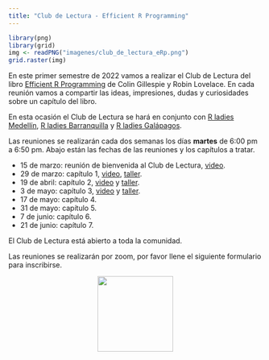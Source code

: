 ```yaml
---
title: "Club de Lectura - Efficient R Programming"
---
```


```r
library(png)
library(grid)
img <- readPNG("imagenes/club_de_lectura_eRp.png")
grid.raster(img)
```

En este primer semestre de 2022 vamos a realizar el Club de Lectura del libro [Efficient R Programming](https://bookdown.org/csgillespie/efficientR/) de Colin Gillespie y Robin Lovelace. En cada reunión vamos a compartir las ideas, impresiones, dudas y curiosidades sobre un capítulo del libro.

En esta ocasión el Club de Lectura se hará en conjunto con [R ladies Medellín](https://www.meetup.com/es/rladies-medellin/), [R ladies Barranquilla](https://www.meetup.com/es/rladies-barranquilla/) y [R ladies Galápagos](https://www.meetup.com/es/rladies-galapagos-islands/).

Las reuniones se realizarán cada dos semanas los días __martes__ de 6:00 pm a 6:50 pm. Abajo están las fechas de las reuniones y los capítulos a tratar.

- 15 de marzo: reunión de bienvenida al Club de Lectura, [video](https://youtu.be/vcloeyjtJhg).
- 29 de marzo: capítulo 1, [video](https://youtu.be/zO1OwqvSHkM), [taller](https://rpubs.com/fhernanb/883010).
- 19 de abril: capítulo 2, [video](https://youtu.be/PvsTVa8XjJg) y [taller](https://github.com/RLadiesMedellin/ClubLectura_EfficientRProgramming/blob/main/Ejercicios%20sesi%C3%B3n%202.R).
- 3 de mayo: capítulo 3, [video](https://youtu.be/PeYv5hNBU5M) y [taller](https://github.com/RLadiesMedellin/ClubLectura_EfficientRProgramming/blob/main/Ejercicios%20sesi%C3%B3n%203.R).
- 17 de mayo: capítulo 4.
- 31 de mayo: capítulo 5.
- 7 de junio: capítulo 6.
- 21 de junio: capítulo 7.

El Club de Lectura está abierto a toda la comunidad. 

Las reuniones se realizarán por zoom, por favor llene el siguiente formulario para inscribirse.

<center>
<a href="https://forms.gle/EieQMQTciyQcsnQh9"><img src="imagenes/inscripcion.png" border="0" width="150" height="150"/></a>
</center>

